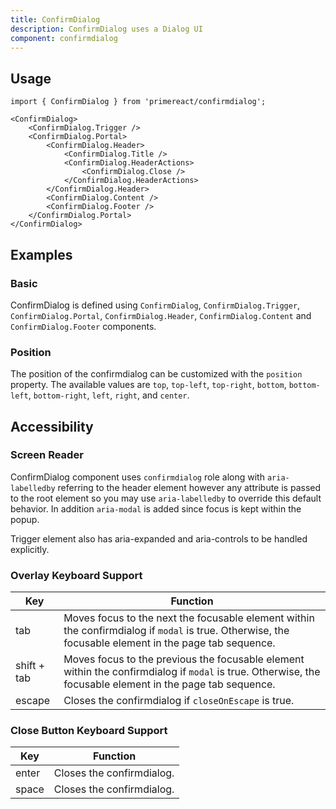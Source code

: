 ```yaml
---
title: ConfirmDialog
description: ConfirmDialog uses a Dialog UI
component: confirmdialog
---
```


## Usage

```tsx
import { ConfirmDialog } from 'primereact/confirmdialog';
```

```tsx
<ConfirmDialog>
    <ConfirmDialog.Trigger />
    <ConfirmDialog.Portal>
        <ConfirmDialog.Header>
            <ConfirmDialog.Title />
            <ConfirmDialog.HeaderActions>
                <ConfirmDialog.Close />
            </ConfirmDialog.HeaderActions>
        </ConfirmDialog.Header>
        <ConfirmDialog.Content />
        <ConfirmDialog.Footer />
    </ConfirmDialog.Portal>
</ConfirmDialog>
```

## Examples

### Basic

ConfirmDialog is defined using `ConfirmDialog`, `ConfirmDialog.Trigger`, `ConfirmDialog.Portal`, `ConfirmDialog.Header`, `ConfirmDialog.Content` and `ConfirmDialog.Footer` components.

<DocDemoViewer name="confirmdialog:basic-demo" />

### Position

The position of the confirmdialog can be customized with the `position` property. The available values are `top`, `top-left`, `top-right`, `bottom`, `bottom-left`, `bottom-right`, `left`, `right`, and `center`.

<DocDemoViewer name="confirmdialog:position-demo" />

## Accessibility

### Screen Reader

ConfirmDialog component uses `confirmdialog` role along with `aria-labelledby` referring to the header element however any attribute is passed to the root element so you may use `aria-labelledby` to override this default behavior. In addition `aria-modal` is added since focus is kept within the popup.

Trigger element also has aria-expanded and aria-controls to be handled explicitly.

### Overlay Keyboard Support

| Key         | Function                                                                                                                                                  |
| ----------- | --------------------------------------------------------------------------------------------------------------------------------------------------------- |
| tab         | Moves focus to the next the focusable element within the confirmdialog if `modal` is true. Otherwise, the focusable element in the page tab sequence.     |
| shift + tab | Moves focus to the previous the focusable element within the confirmdialog if `modal` is true. Otherwise, the focusable element in the page tab sequence. |
| escape      | Closes the confirmdialog if `closeOnEscape` is true.                                                                                                      |

### Close Button Keyboard Support

| Key   | Function                  |
| ----- | ------------------------- |
| enter | Closes the confirmdialog. |
| space | Closes the confirmdialog. |
